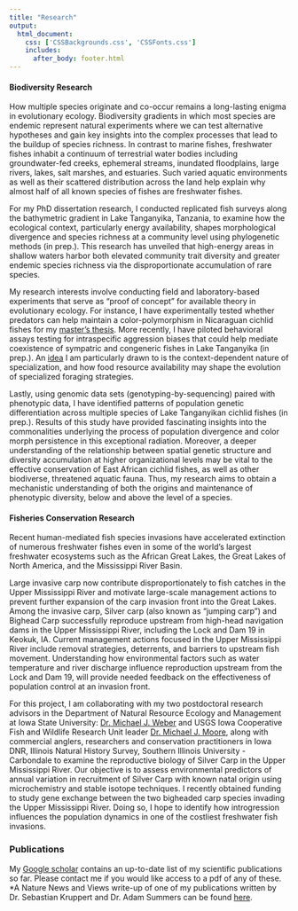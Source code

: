 ```yaml
--- 
title: "Research"
output: 
  html_document:
    css: ['CSSBackgrounds.css', 'CSSFonts.css']
    includes:
      after_body: footer.html
---
```



#### Biodiversity Research
How multiple species originate and co-occur remains a long-lasting enigma in evolutionary ecology. Biodiversity gradients in which most species are endemic represent natural experiments where we can test alternative hypotheses and gain key insights into the complex processes that lead to the buildup of species richness. In contrast to marine fishes, freshwater fishes inhabit a continuum of terrestrial water bodies including groundwater-fed creeks, ephemeral streams, inundated floodplains, large rivers, lakes, salt marshes, and estuaries. Such varied aquatic environments as well as their scattered distribution across the land help explain why almost half of all known species of fishes are freshwater fishes. 

For my PhD dissertation research, I conducted replicated fish surveys along the bathymetric gradient in Lake Tanganyika, Tanzania, to examine how the ecological context, particularly energy availability, shapes morphological divergence and species richness at a community level using phylogenetic methods (in prep.). This research has unveiled that high-energy areas in shallow waters harbor both elevated community trait diversity and greater endemic species richness via the disproportionate accumulation of rare species.  

My research interests involve conducting field and laboratory-based experiments that serve as “proof of concept” for available theory in evolutionary ecology. For instance, I have experimentally tested whether predators can help maintain a color-polymorphism in Nicaraguan cichlid fishes for my [master’s thesis](https://besjournals.onlinelibrary.wiley.com/doi/abs/10.1111/1365-2656.12693). More recently, I have piloted behavioral assays testing for intraspecific aggression biases that could help mediate coexistence of sympatric and congeneric fishes in Lake Tanganyika (in prep.). An [idea](https://www.journals.uchicago.edu/doi/abs/10.1086/704169) I am particularly drawn to is the context-dependent nature of specialization, and how food resource availability may shape the evolution of specialized foraging strategies.  

Lastly, using genomic data sets (genotyping-by-sequencing) paired with phenotypic data, I have identified patterns of population genetic differentiation across multiple species of Lake Tanganyikan cichlid fishes (in prep.). Results of this study have provided fascinating insights into the commonalities underlying the process of population divergence and color morph persistence in this exceptional radiation. Moreover, a deeper understanding of the relationship between spatial genetic structure and diversity accumulation at higher organizational levels may be vital to the effective conservation of East African cichlid fishes, as well as other biodiverse, threatened aquatic fauna. Thus, my research aims to obtain a mechanistic understanding of both the origins and maintenance of phenotypic diversity, below and above the level of a species.


#### Fisheries Conservation Research
Recent human-mediated fish species invasions have accelerated extinction of numerous freshwater fishes even in some of the world's largest freshwater ecosystems such as the African Great Lakes, the Great Lakes of North America, and the Mississippi River Basin. 

Large invasive carp now contribute disproportionately to fish catches in the Upper Mississippi River and motivate large-scale management actions to prevent further expansion of the carp invasion front into the Great Lakes. Among the invasive carp, Silver carp (also known as "jumping carp") and Bighead Carp successfully reproduce upstream from high-head navigation dams in the Upper Mississippi River, including the Lock and Dam 19 in Keokuk, IA. Current management actions focused in the Upper Mississippi River include removal strategies, deterrents, and barriers to upstream fish movement. Understanding how environmental factors such as water temperature and river discharge influence reproduction upstream from the Lock and Dam 19, will provide needed feedback on the effectiveness of population control at an invasion front.   

For this project, I am collaborating with my two postdoctoral research advisors in the Department of Natural Resource Ecology and Management at Iowa State University: [Dr. Michael J. Weber](https://michaeljohnweber.wixsite.com/fisherieslab) and USGS Iowa Cooperative Fish and Wildlife Research Unit leader [Dr. Michael J. Moore](https://moorefishlab.weebly.com/), along with commercial anglers, researchers and conservation practitioners in Iowa DNR, Illinois Natural History Survey, Southern Illinois University - Carbondale to examine the reproductive biology of Silver Carp in the Upper Mississippi River. Our objective is to assess environmental predictors of annual variation in recruitment of Silver Carp with known natal origin using microchemistry and stable isotope techniques. I recently obtained funding to study gene exchange between the two bigheaded carp species invading the Upper Mississippi River. Doing so, I hope to identify how introgression influences the population dynamics in one of the costliest freshwater fish invasions. 

### Publications
My [Google scholar](https://scholar.google.com/citations?user=WAxpZLEAAAAJ&hl=en&oi=ao) contains an up-to-date list of my scientific publications so far. Please contact me if you would like access to a pdf of any of these. *A Nature News and Views write-up of one of my publications written by Dr. Sebastian Kruppert and Dr. Adam Summers can be found [here](https://www.nature.com/articles/d41586-019-02008-6?utm_source=twt_nv&utm_medium=social&utm_campaign=newsandviews).


